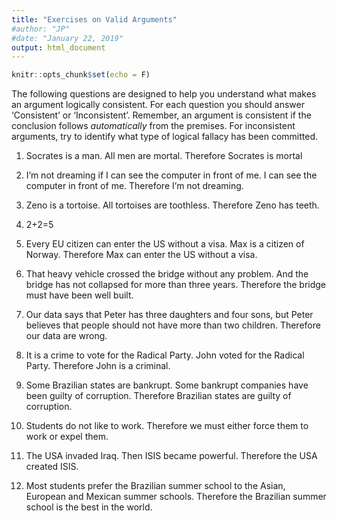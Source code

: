 ```yaml
---
title: "Exercises on Valid Arguments"
#author: "JP"
#date: "January 22, 2019"
output: html_document
---
```


```r
knitr::opts_chunk$set(echo = F)
```

The following questions are designed to help you understand what makes an argument logically consistent. For each question you should answer 'Consistent' or 'Inconsistent'. Remember, an argument is consistent if the conclusion follows *automatically* from the premises. For inconsistent arguments, try to identify what type of logical fallacy has been committed. 

1. Socrates is a man. All men are mortal. Therefore Socrates is mortal

2. I’m not dreaming if I can see the computer in front of me. I can see the computer in front of me. Therefore I’m not dreaming.

3. Zeno is a tortoise. All tortoises are toothless. Therefore Zeno has teeth.

4. 2+2=5

5. Every EU citizen can enter the US without a visa. Max is a citizen
of Norway. Therefore Max can enter the US without a visa.

6. That heavy vehicle crossed the bridge without any problem. And the bridge has not collapsed for more than three years. Therefore the bridge must have been well built. 

7. Our data says that Peter has three daughters and four sons, but Peter believes that people should not have more than two children. Therefore our data are wrong.

8. It is a crime to vote for the Radical Party. John voted for the Radical Party. Therefore John is a criminal.

9. Some Brazilian states are bankrupt. Some bankrupt companies have been guilty of corruption. Therefore Brazilian states are guilty of corruption.

10. Students do not like to work. Therefore we must either force them to work or expel them.

11. The USA invaded Iraq. Then ISIS became powerful. Therefore the USA created ISIS.

12. Most students prefer the Brazilian summer school to the Asian, European and Mexican summer schools. Therefore the Brazilian summer school is the best in the world.
